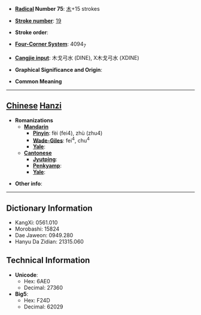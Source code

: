 * '''[[Wiktionary:Chinese radical index| Radical]] Number 75''': [[Wiktionary:Chinese radical index 木|木]]+15 strokes

* '''[[Wiktionary:Chinese total strokes index|Stroke number]]''': [[Wiktionary:Chinese total strokes index 19|19]]

* '''Stroke order''': 

* '''[[Wiktionary:Chinese four corner index|Four-Corner System]]''': 4094<sub>7</sub>

* '''[[Wiktionary:Chinese Cangjie index|Cangjie input]]''': 木戈弓水 (DINE), X木戈弓水 (XDINE)

* '''Graphical Significance and Origin''': 

* '''Common Meaning'''

----

== [[Chinese]] [[Hanzi]] ==

* '''Romanizations'''
** '''[[Mandarin]]'''
*** '''[[Pinyin]]''': fèi (fei4), zhù (zhu4)
*** '''[[Wade-Giles]]''': fei<sup>4</sup>, chu<sup>4</sup>
*** '''[[Yale]]''': 
** '''[[Cantonese]]'''
*** '''[[Jyutping]]''':
*** '''[[Penkyamp]]''': 
*** '''[[Yale]]''': 

* '''Other info''': 

----

== Dictionary Information ==

* KangXi: 0561.010
* Morobashi: 15824
* Dae Jaweon: 0949.280
* Hanyu Da Zidian: 21315.060

== Technical Information ==

* '''Unicode''':
** Hex: 6AE0
** Decimal: 27360
* '''Big5''':
** Hex: F24D
** Decimal: 62029